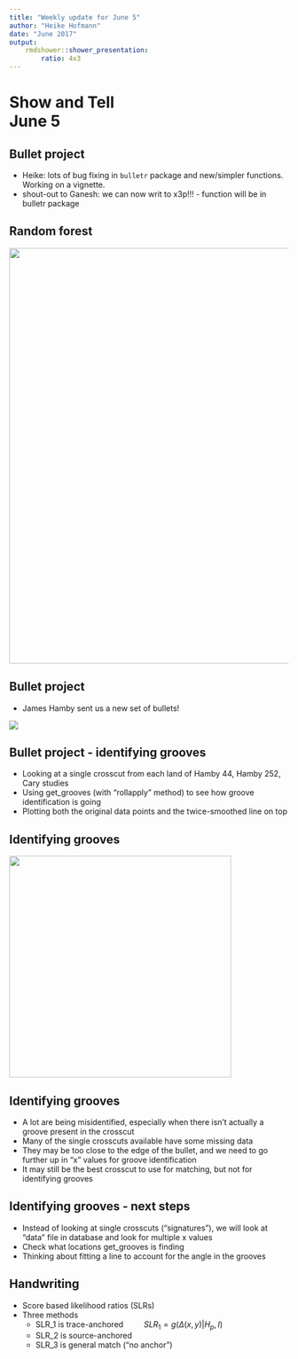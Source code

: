 ```yaml
---
title: "Weekly update for June 5"
author: "Heike Hofmann"
date: "June 2017"
output: 
    rmdshower::shower_presentation:
        ratio: 4x3
---
```



# Show and Tell <br> June 5

## Bullet project 

- Heike: lots of bug fixing in `bulletr` package and new/simpler functions. Working on a vignette.
- shout-out to Ganesh: we can now writ to x3p!!! - function will be in bulletr package 

## Random forest

<img src="images/phoenix-matches.png" width=750>

## Bullet project 

- James Hamby sent us a new set of bullets!

![](images/IMG_4839.png)


## Bullet project - identifying grooves  

- Looking at a single crosscut from each land of Hamby 44, Hamby 252, Cary studies
- Using get_grooves (with "rollapply" method) to see how groove identification is going
- Plotting both the original data points and the twice-smoothed line on top

## Identifying grooves  

<img src="images/get_grooves_test_img.png" width=400>

## Identifying grooves  

- A lot are being misidentified, especially when there isn't actually a groove present in the crosscut
- Many of the single crosscuts available have some missing data 
- They may be too close to the edge of the bullet, and we need to go further up in "x" values for groove identification
- It may still be the best crosscut to use for matching, but not for identifying grooves

## Identifying grooves - next steps  

- Instead of looking at single crosscuts ("signatures"), we will look at "data" file in database and look for multiple x values
- Check what locations get_grooves is finding
- Thinking about fitting a line to account for the angle in the grooves  


## Handwriting  

- Score based likelihood ratios (SLRs)
- Three methods
    - SLR_1 is trace-anchored $\quad\quad SLR_1 = g(\Delta(x,y)|H_p, I)$
    - SLR_2 is source-anchored
    - SLR_3 is general match ("no anchor")
